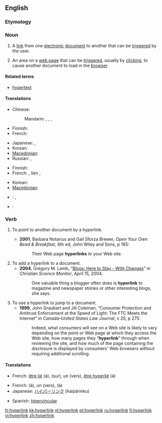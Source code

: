 {{wikipedia}}
==English==

===Etymology===
{{prefix|hyper|link}}

===Noun===
{{en-noun}}

# A [[link]] from one [[electronic]] [[document]] to another that can be [[trigger]]ed by the user.
# {{Internet}} An area on a [[web page]] that can be [[trigger]]ed, usually by [[click]]ing, to cause another document to load in the [[browser]].

====Related terms====
* [[hypertext]]

====Translations====
{{trans-top|link from one electronic document to another}}
* Chinese:
*: Mandarin: {{t|zh|超鏈接|sc=Hani}},  {{t|zh|超链接|tr=chāoliànjiē|sc=Hani}},  {{t|zh|超聯結|sc=Hani}},  {{t|zh|超联结|tr=chāoliánjié|sc=Hani}}
* Finnish: {{t+|fi|hyperlinkki}}
* French: {{t|fr|hyperlien|m}}
{{trans-mid}}
* Japanese: {{t|ja|超連結子|tr=きょうれんけつし, kyōrenketsushi|sc=Jpan}},  {{t|ja|ハイパーリンク|tr=haipārinku|sc=Jpan}}
* Korean: {{t|ko|하이퍼링크|tr=haipeoringkeu|sc=Kore}}
* [[Macedonian]]: {{t|mk|хиперврска|f|tr=hiperv'rska|sc=Cyrl|xs=Macedonian}}
* Russian: {{t|ru|гиперссылка|f|tr=giperssýlka|sc=Cyrl}},  {{t|ru|гиперлинк|m|tr=giperlínk|sc=Cyrl}}
{{trans-bottom}}

{{trans-top|area on a web page}}
* Finnish: {{t+|fi|hyperlinkki}}
* French: {{t+|fr|lien|m}}, lien {{t+|fr|hypertexte}},  {{t|fr|hyperlien|m}}
{{trans-mid}}
* Korean: {{t|ko|하이퍼링크|tr=haipeoringkeu|sc=Kore}}
* [[Macedonian]]: {{t|mk|хиперврска|f|tr=hiperv'rska|sc=Cyrl|xs=Macedonian}}
{{trans-bottom}}

{{checktrans-top}}
* {{ttbc|German}}: {{t+|de|Hypertext-Link|m}}, {{t-|de|Hyperlink|m}}
{{trans-mid}}
* {{ttbc|Spanish}}: {{t-|es|hipervínculo|m}}
{{trans-bottom}}

===Verb===
{{en-verb}}

# {{context|of a hypertext document}} To point to another document by a hyperlink.
#* '''2001''', Barbara Notarius and Gail Sforza Brewer, ''Open Your Own Bead & Breakfast'', 4th ed, John Wiley and Sons, p 165:
#*: Their Web page '''hyperlinks''' to your Web site.
# To add a hyperlink to a document.
#* '''2004''', Gregory M. Lamb, “[http://www.csmonitor.com/2004/0415/p14s02-stin.html Blogs: Here to Stay - With Changes]” in ''Christian Science Monitor'', April 15, 2004.
#*: One valuable thing a blogger often does is '''hyperlink''' to magazine and newspaper stories or other interesting blogs, she says.
# To use a hyperlink to jump to a document.
#* '''1999''', John Graubert and Jill Coleman, “Consumer Protection and Antitrust Enforcement at the Speed of Light: The FTC Meets the Internet” in ''Canada–United States Law Journal'', v 25, p 275:
#*:  Indeed, what consumers will see on a Web site is likely to vary depending on the point or Web page at which they access the Web site, how many pages they “'''hyperlink'''” through when reviewing the site, and how much of the page containing the disclosure is displayed by consumers' Web browsers without requiring additional scrolling.

====Translations====
{{trans-top|to point to another document by a hyperlink}}
* French: [[lier#French|être lié]] (à), {{t+|fr|pointer}} (sur), {{t+|fr|contenir}} un {{t+|fr|lien|m}} (vers), [[hyperlier#French|être hyperlié]] (à)
{{trans-mid}}
{{trans-bottom}}

{{trans-top|to add a hyperlink to a document}}
* French: {{t+|fr|lier}} (à), {{t+|fr|ajouter}} un {{t+|fr|lien|m}} (vers), {{t+|fr|hyperlier}} (à)
* Japanese: [[ハイパーリンク]] (haipārinku)
{{trans-mid}}
* Spanish: [[hipervincular]]
{{trans-bottom}}

{{trans-top|to use a hyperlink to jump to a document}}
{{trans-mid}}
{{trans-bottom}}

[[fr:hyperlink]]
[[kk:hyperlink]]
[[nl:hyperlink]]
[[pt:hyperlink]]
[[ru:hyperlink]]
[[fi:hyperlink]]
[[vi:hyperlink]]
[[zh:hyperlink]]
